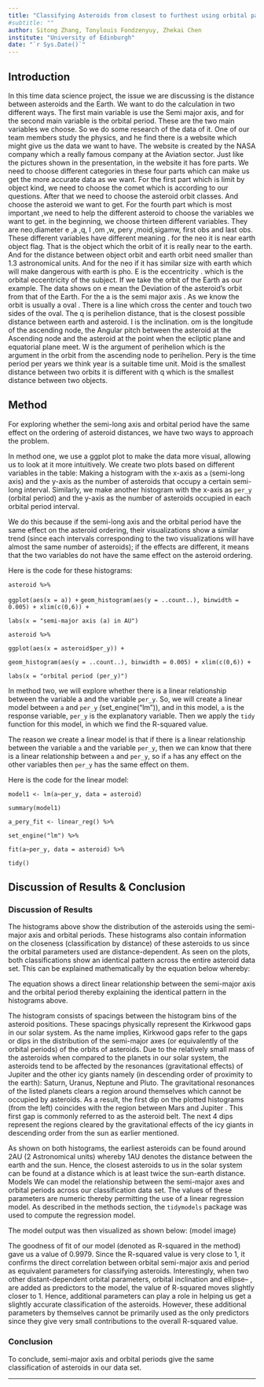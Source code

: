 ```yaml
---
title: "Classifying Asteroids from closest to furthest using orbital parameters"
#subtitle: ""
author: Sitong Zhang, Tonylouis Fondzenyuy, Zhekai Chen
institute: "University of Edinburgh"
date: "`r Sys.Date()`"
---
```

## Introduction

In this time data science project, the issue we are discussing is the distance between asteroids and the Earth. We want to do the calculation in two different ways. The first main variable is use the Semi major axis, and for the second main variable is the orbital period. These are the two main variables we choose. So we do some research of the data of it.
One of our team members study the physics, and he find there is a website which might give us the data we want to have. The website is created by the NASA company which a really famous company at the Aviation sector.
Just like the pictures shown in the presentation, in the website it has fore parts. We need to choose different categories in these four parts which can make us get the more accurate data as we want. For the first part which is limit by object kind, we need to choose the comet which is according to our questions. After that we need to choose the asteroid orbit classes. And choose the asteroid we want to get.
For the fourth part which is most important ,we need to help the different asteroid to choose the variables we want to get. in the beginning, we choose thirteen different variables. They are neo,diameter e ,a ,q, I ,om ,w, pery ,moid,sigamw, first obs and last obs.
These different variables have different meaning . for the neo it is near earth object flag. That is the object which the orbit of it is really near to the earth. And for the distance between object orbit and earth orbit need smaller than 1.3 astronomical units. And for the neo if it has similar size with earth which will make dangerous with earth is pho. E is the eccentricity . which is the orbital eccentricity of the subject. If we take the orbit of the Earth as our example. The data shows on e mean the Deviation of the asteroid's orbit from that of the Earth. For the a is the semi major axis . As we know the orbit is usually a oval . There is a line which cross the center and touch two sides of the oval. The q is perihelion distance, that is the closest possible distance between earth and asteroid. I is the inclination. om is the longitude of the ascending node, the Angular pitch between the asteroid at the Ascending node and the asteroid at the point when the ecliptic plane and equatorial plane meet. W is the argument of perihelion which is the argument in the orbit from the ascending node to perihelion. Pery is the time period per years we think year is a suitable time unit. Moid is the smallest distance between two orbits it is different with q which is the smallest distance between two objects.
 

## Method
For exploring whether the semi-long axis and orbital period have the same effect on the ordering of asteroid distances, we have two ways to approach the problem.

 

In method one, we use a ggplot plot to make the data more visual, allowing us to look at it more intuitively. We create two plots based on different variables in the table: Making a histogram with the x-axis as `a` (semi-long axis) and the y-axis as the number of asteroids that occupy a certain semi-long interval. Similarly, we make another histogram with the x-axis as `per_y` (orbital period) and the y-axis as the number of asteroids occupied in each orbital period interval. 

 

We do this because if the semi-long axis and the orbital period have the same effect on the asteroid ordering, their visualizations show a similar trend (since each intervals corresponding to the two visualizations will have almost the same number of asteroids); if the effects are different, it means that the two variables do not have the same effect on the asteroid ordering.

Here is the code for these histograms:

`asteroid %>%`

  `ggplot(aes(x = a)) +`
  `geom_histogram(aes(y = ..count..), binwidth = 0.005) + xlim(c(0,6)) +`
  
  `labs(x = "semi-major axis (a) in AU")`
  
  
  `asteroid %>%`
  
  `ggplot(aes(x = asteroid$per_y)) +`
  
  `geom_histogram(aes(y = ..count..), binwidth = 0.005) + xlim(c(0,6)) +`
  
  `labs(x = "orbital period (per_y)")`

In method two, we will explore whether there is a linear relationship between the variable a and the variable `per_y`. So, we will create a linear model between `a` and `per_y` (set_engine("lm")), and in this model, `a` is the response variable, `per_y` is the explanatory variable. Then we apply the `tidy` function for this model, in which we find the R-squared value. 

 

The reason we create a linear model is that if there is a linear relationship between the variable `a` and the variable `per_y`, then we can know that there is a linear relationship between `a` and `per_y`, so if `a` has any effect on the other variables then `per_y` has the same effect on them.

Here is the code for the linear model:

`model1 <- lm(a~per_y, data = asteroid)`

`summary(model1)`

 

`a_pery_fit <- linear_reg() %>%`

  `set_engine("lm") %>%`
  
  `fit(a~per_y, data = asteroid) %>%`
  
  `tidy()`


## Discussion of Results & Conclusion
### Discussion of Results

The histograms above show the distribution of the asteroids using the semi-major axis and orbital periods. These histograms also contain information on the closeness (classification by distance) of these asteroids to us since the orbital parameters used are distance-dependent.
As seen on the plots, both classifications show an identical pattern across the entire asteroid data set. This can be explained mathematically by the equation below whereby:

The equation shows a direct linear relationship between the semi-major axis and the orbital period thereby explaining the identical pattern in the histograms above. 

The histogram consists of spacings between the histogram bins of the asteroid positions. These spacings physically represent the Kirkwood gaps in our solar system. As the name implies, Kirkwood gaps refer to the gaps or dips in the distribution of the semi-major axes (or equivalently of the orbital periods) of the orbits of asteroids. Due to the relatively small mass of the asteroids when compared to the planets in our solar system, the asteroids tend to be affected by the resonances (gravitational effects) of Jupiter and the other icy giants namely (in descending order of proximity to the earth): Saturn, Uranus, Neptune and Pluto. The gravitational resonances of the listed planets clears a region around themselves which cannot be occupied by asteroids. As a result, the first dip on the plotted histograms (from the left) coincides with the region between Mars and Jupiter . This first gap is commonly referred to as the asteroid belt. The next 4 dips represent the regions cleared by the gravitational effects of the icy giants in descending order from the sun as earlier mentioned.

As shown on both histograms, the earliest asteroids can be found around 2AU (2 Astronomical units) whereby 1AU denotes the distance between the earth and the sun. Hence, the closest asteroids to us in the solar system can be found at a distance which is at least twice the sun-earth distance. 
Models
We can model the relationship between the semi-major axes and orbital periods across our classification data set. The values of these parameters are numeric thereby permitting the use of a linear regression model. As described in the methods section, the `tidymodels` package was used to compute the regression model. 

The model output was then visualized as shown below:
(model image)

The goodness of fit of our model (denoted as R-squared in the method) gave us a value of 0.9979. Since the R-squared value is very close to 1, it confirms the direct correlation between orbital semi-major axis and period as equivalent parameters for classifying asteroids. Interestingly, when two other distant-dependent orbital parameters, orbital inclination and ellipse-- , are added as predictors to the model, the value of R-squared moves slightly closer to 1. Hence, additional parameters can play a role in helping us get a slightly accurate classification of the asteroids. However, these additional parameters by themselves cannot be primarily used as the only predictors since they give very small contributions to the overall R-squared value.

### Conclusion
To conclude, semi-major axis and orbital periods give the same classification of asteroids in our data set. 

---

